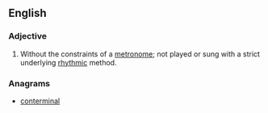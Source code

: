 ==English==

===Adjective===
{{en-adj|-|head=[[non]][[metrical]]}}

# {{label|en|music}} Without the constraints of a [[metronome]]; not played or sung with a strict underlying [[rhythmic]] method.

===Anagrams===
* [[conterminal#English|conterminal]]